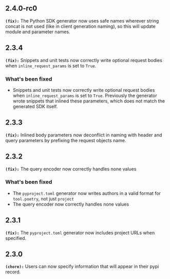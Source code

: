 ## 2.4.0-rc0
**`(fix):`** The Python SDK generator now uses safe names wherever string concat is not used (like in client generation naming), so this will update module and parameter names.

## 2.3.4
**`(fix):`** Snippets and unit tests now correctly write optional request bodies when `inline_request_params` is set to `True`.

### What's been fixed
- Snippets and unit tests now correctly write optional request bodies when `inline_request_params` is set to `True`. Previously the generator wrote snippets that inlined these parameters, which does not match the generated SDK itself.

## 2.3.3
**`(fix):`** Inlined body parameters now deconflict in naming with header and query parameters by prefixing the request objects name.

## 2.3.2
**`(fix):`** The query encoder now correctly handles none values

### What's been fixed
- The `pyproject.toml` generator now writes authors in a valid format for `tool.poetry`, not just `project`
- The query encoder now correctly handles none values

## 2.3.1
**`(fix):`** The `pyproject.toml` generator now includes project URLs when specified.

## 2.3.0
**`(chore):`** Users can now specify information that will appear in their pypi record.

